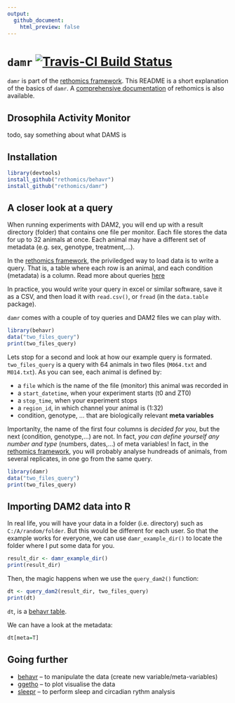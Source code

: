 ```yaml
---
output:
  github_document:
    html_preview: false
---
```


# `damr` [![Travis-CI Build Status](https://travis-ci.org/rethomics/damr.svg?branch=master)](https://travis-ci.org/rethomics/damr)

<!-- [![AppVeyor Build Status](https://ci.appveyor.com/api/projects/status/github/tidyverse/hms?branch=master&svg=true)](https://ci.appveyor.com/project/tidyverse/hms)  -->

<!-- [![Coverage Status](https://img.shields.io/codecov/c/github/tidyverse/hms/master.svg)](https://codecov.io/github/tidyverse/hms?branch=master) [![CRAN_Status_Badge](http://www.r-pkg.org/badges/version/hms)](https://cran.r-project.org/package=hms) -->

`damr` is part of the [rethomics framework](todo.html).
This README is a short explanation of the basics of `damr`.
A [comprehensive documentation](todo.html) of rethomics is also available.

## Drosophila Activity Monitor
todo, say something about what DAMS is
 


## Installation

```r
library(devtools)
install_github("rethomics/behavr")
install_github("rethomics/damr")
```

## A closer look at a query

When running experiments with DAM2, you will end up with a result directory (folder) that contains one file per monitor. Each file stores the data for up to 32 animals at once.
Each animal may have a different set of metadata (e.g. sex, genotype, treatment,...).

In the [rethomics framework](todo.html), the priviledged way to load data is to write a query.
That is, a table where each row is an animal, and each condition (metadata) is a column.
Read more about queries [here](todo2.html)

In practice, you would write your query in excel or similar software, save it as a CSV, and then load it with `read.csv()`, or `fread` (in the `data.table` package).

`damr` comes with a couple of toy queries and DAM2 files we can play with.

```r
library(behavr)
data("two_files_query")
print(two_files_query)
```

Lets stop for a second and look at how our example query is formated.
`two_files_query` is a query with 64 animals in two files (`M064.txt` and `M014.txt`).
As you can see, each animal is defined by:

* a `file` which is the name of the file (monitor) this animal was recorded in
* a `start_datetime`, when your experiment starts (t0 and ZT0)
* a `stop_time`, when your experiment stops
* a `region_id`, in which channel your animal is (1:32)
* condition, genotype, ... that are biologically relevant **meta variables**

Importanlty, the name of the first four columns is *decided for you*, but the next (condition, genotype,...) are not. In fact, *you can define yourself any number and type* (numbers, dates,...) of meta variables!
In fact, in the [rethomics framework](todo.html), you will probably analyse hundreads of animals, from several replicates, in one go from the same query.

```r
library(damr)
data("two_files_query")
print(two_files_query)
```


## Importing DAM2 data into R

In real life, you will have your data in a folder (i.e. directory) such as `C:/A/random/folder`.
But this would be different for each user.
So that the example works for everyone, we can use `damr_example_dir()` 
to locate the folder where I put some data for you.

```r
result_dir <- damr_example_dir()
print(result_dir)
```

Then, the magic happens when we use the `query_dam2()` function:

```r
dt <- query_dam2(result_dir, two_files_query)
print(dt)
```
`dt`, is a [behavr table](https://github.com/rethomics/behavr).

We can have a look at the metadata:

```r
dt[meta=T]
```



## Going further

* [behavr](https://github.com/rethomics/behavr) -- to manipulate the data (create new variable/meta-variables)
* [ggetho](https://github.com/rethomics/ggetho) -- to plot visualise the data
* [sleepr](https://github.com/rethomics/sleepr) -- to perform sleep and circadian rythm analysis

